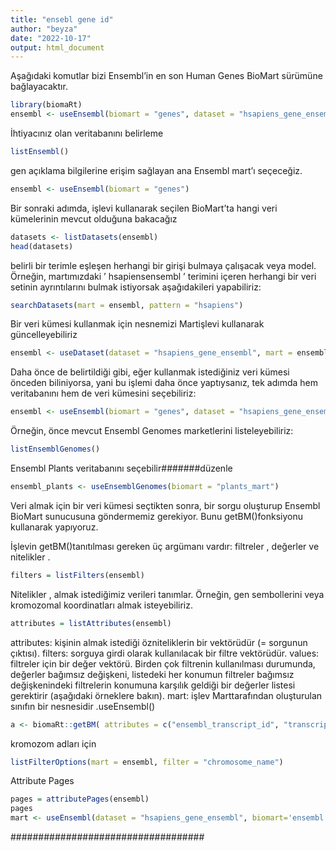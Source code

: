 ```yaml
---
title: "ensebl gene id"
author: "beyza"
date: "2022-10-17"
output: html_document
---
```


Aşağıdaki komutlar bizi Ensembl'in en son Human Genes BioMart sürümüne bağlayacaktır.
```r
library(biomaRt)
ensembl <- useEnsembl(biomart = "genes", dataset = "hsapiens_gene_ensembl")
```

 İhtiyacınız olan veritabanını belirleme
```r
listEnsembl()
```
 
 gen açıklama bilgilerine erişim sağlayan ana Ensembl mart'ı seçeceğiz.
```r
ensembl <- useEnsembl(biomart = "genes")
```
 
 Bir sonraki adımda, işlevi kullanarak seçilen BioMart'ta hangi veri kümelerinin mevcut olduğuna bakacağız 
```r
datasets <- listDatasets(ensembl)
head(datasets)
```
 
 belirli bir terimle eşleşen herhangi bir girişi bulmaya çalışacak veya model. Örneğin, martımızdaki ' hsapiensensembl ' terimini içeren herhangi bir veri setinin ayrıntılarını bulmak istiyorsak aşağıdakileri yapabiliriz:
```r
searchDatasets(mart = ensembl, pattern = "hsapiens")
```
 
 Bir veri kümesi kullanmak için nesnemizi Martişlevi kullanarak güncelleyebiliriz 
```r
ensembl <- useDataset(dataset = "hsapiens_gene_ensembl", mart = ensembl)
```
 
 Daha önce de belirtildiği gibi, eğer kullanmak istediğiniz veri kümesi önceden biliniyorsa, yani bu işlemi daha önce yaptıysanız, tek adımda hem veritabanını hem de veri kümesini seçebiliriz:
```r
ensembl <- useEnsembl(biomart = "genes", dataset = "hsapiens_gene_ensembl")
```
 
 Örneğin, önce mevcut Ensembl Genomes marketlerini listeleyebiliriz:
```r
listEnsemblGenomes()
```
 
 Ensembl Plants veritabanını seçebilir#######düzenle
```r
ensembl_plants <- useEnsemblGenomes(biomart = "plants_mart")
```
 
 Veri almak için bir veri kümesi seçtikten sonra, bir sorgu oluşturup Ensembl BioMart sunucusuna göndermemiz gerekiyor. Bunu getBM()fonksiyonu kullanarak yapıyoruz.

İşlevin getBM()tanıtılması gereken üç argümanı vardır: filtreler , değerler ve nitelikler .

```r
filters = listFilters(ensembl)
```
Nitelikler , almak istediğimiz verileri tanımlar. Örneğin, gen sembollerini veya kromozomal koordinatları almak isteyebiliriz.
```r
attributes = listAttributes(ensembl)
```

attributes: kişinin almak istediği özniteliklerin bir vektörüdür (= sorgunun çıktısı).
filters: sorguya girdi olarak kullanılacak bir filtre vektörüdür.
values: filtreler için bir değer vektörü. Birden çok filtrenin kullanılması durumunda, değerler bağımsız değişkeni, listedeki her konumun filtreler bağımsız değişkenindeki filtrelerin konumuna karşılık geldiği bir değerler listesi gerektirir (aşağıdaki örneklere bakın).
mart: işlev Marttarafından oluşturulan sınıfın bir nesnesidir .useEnsembl()
```r
a <- biomaRt::getBM( attributes = c("ensembl_transcript_id", "transcript_version", "ensembl_gene_id", "external_gene_name", "description","transcript_biotype"),mart = ensembl)
```

kromozom adları için
```r
listFilterOptions(mart = ensembl, filter = "chromosome_name")
```

 Attribute Pages
```r
pages = attributePages(ensembl)
pages
mart <- useEnsembl(dataset = "hsapiens_gene_ensembl", biomart='ensembl')
```
 
 ###################################
 
 
 
 
 